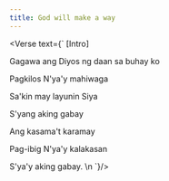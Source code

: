 ```yaml
---
title: God will make a way
---
```



<Verse text={`
[Intro]
   
   Gagawa ang Diyos ng daan sa buhay ko

   Pagkilos N'ya'y mahiwaga

   Sa'kin may layunin Siya

   S'yang aking gabay

   Ang kasama't karamay

   Pag-ibig N'ya'y kalakasan

   S'ya'y aking gabay.
      \n
`}/>
